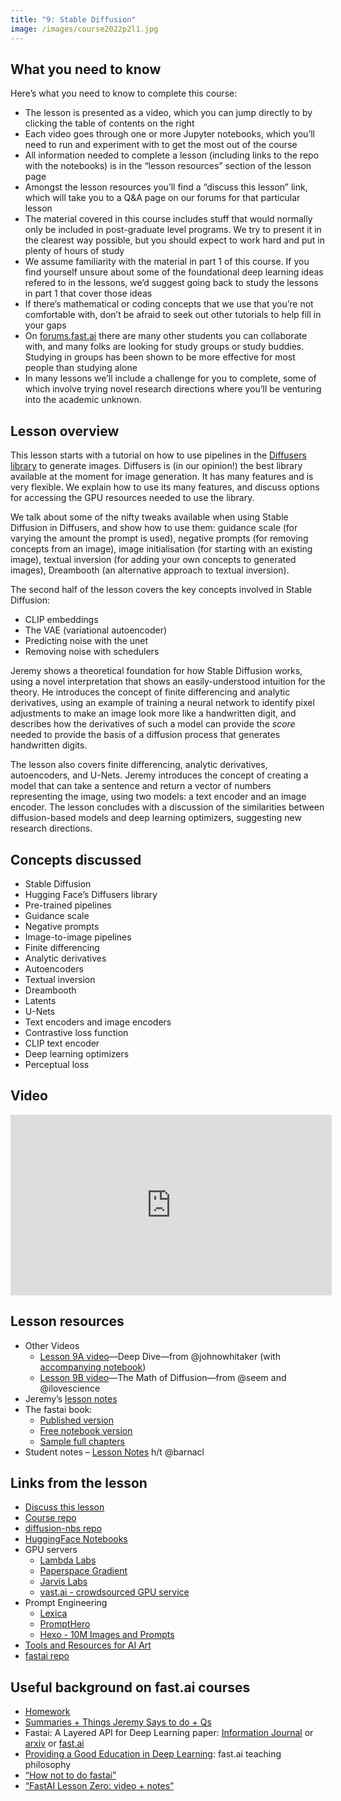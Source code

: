 ```yaml
---
title: "9: Stable Diffusion"
image: /images/course2022p2l1.jpg
---
```


## What you need to know

Here's what you need to know to complete this course:

- The lesson is presented as a video, which you can jump directly to by clicking the table of contents on the right
- Each video goes through one or more Jupyter notebooks, which you'll need to run and experiment with to get the most out of the course
- All information needed to complete a lesson (including links to the repo with the notebooks) is in the "lesson resources" section of the lesson page
- Amongst the lesson resources you'll find a "discuss this lesson" link, which will take you to a Q&A page on our forums for that particular lesson
- The material covered in this course includes stuff that would normally only be included in post-graduate level programs. We try to present it in the clearest way possible, but you should expect to work hard and put in plenty of hours of study
- We assume familiarity with the material in part 1 of this course. If you find yourself unsure about some of the foundational deep learning ideas refered to in the lessons, we'd suggest going back to study the lessons in part 1 that cover those ideas
- If there's mathematical or coding concepts that we use that you're not comfortable with, don't be afraid to seek out other tutorials to help fill in your gaps
- On [forums.fast.ai](https://forums.fast.ai) there are many other students you can collaborate with, and many folks are looking for study groups or study buddies. Studying in groups has been shown to be more effective for most people than studying alone
- In many lessons we'll include a challenge for you to complete, some of which involve trying novel research directions where you'll be venturing into the academic unknown.

## Lesson overview

This lesson starts with a tutorial on how to use pipelines in the [Diffusers library](https://huggingface.co/docs/diffusers/index) to generate images. Diffusers is (in our opinion!) the best library available at the moment for image generation. It has many features and is very flexible. We explain how to use its many features, and discuss options for accessing the GPU resources needed to use the library.

We talk about some of the nifty tweaks available when using Stable Diffusion in Diffusers, and show how to use them: guidance scale (for varying the amount the prompt is used), negative prompts (for removing concepts from an image), image initialisation (for starting with an existing image), textual inversion (for adding your own concepts to generated images), Dreambooth (an alternative approach to textual inversion).

The second half of the lesson covers the key concepts involved in Stable Diffusion:

- CLIP embeddings
- The VAE (variational autoencoder)
- Predicting noise with the unet
- Removing noise with schedulers

Jeremy shows a theoretical foundation for how Stable Diffusion works, using a novel interpretation that shows an easily-understood intuition for the theory. He introduces the concept of finite differencing and analytic derivatives, using an example of training a neural network to identify pixel adjustments to make an image look more like a handwritten digit, and describes how the derivatives of such a model can provide the *score* needed to provide the basis of a diffusion process that generates handwritten digits.

The lesson also covers finite differencing, analytic derivatives, autoencoders, and U-Nets. Jeremy introduces the concept of creating a model that can take a sentence and return a vector of numbers representing the image, using two models: a text encoder and an image encoder. The lesson concludes with a discussion of the similarities between diffusion-based models and deep learning optimizers, suggesting new research directions.

## Concepts discussed

- Stable Diffusion
- Hugging Face's Diffusers library
- Pre-trained pipelines
- Guidance scale
- Negative prompts
- Image-to-image pipelines
- Finite differencing
- Analytic derivatives
- Autoencoders
- Textual inversion
- Dreambooth
- Latents
- U-Nets
- Text encoders and image encoders
- Contrastive loss function
- CLIP text encoder
- Deep learning optimizers
- Perceptual loss

## Video

<iframe width="514" height="289" src="https://www.youtube-nocookie.com/embed/_7rMfsA24Ls?modestbranding=1" title="fast.ai lesson 9" frameborder="0" allow="accelerometer; clipboard-write; encrypted-media; gyroscope; picture-in-picture" allowfullscreen></iframe>

## Lesson resources

- Other Videos
  - [Lesson 9A video](https://www.youtube.com/watch?v=844LY0vYQhc)---Deep Dive---from @johnowhitaker (with [accompanying notebook](https://github.com/fastai/diffusion-nbs/blob/master/Stable%20Diffusion%20Deep%20Dive.ipynb))
  - [Lesson 9B video](https://youtu.be/mYpjmM7O-30)---The Math of Diffusion---from @seem and @ilovescience 
- Jeremy's [lesson notes](https://forums.fast.ai/uploads/short-url/dI0cWOaQQEHFYPKVyM9BkSWY4rQ.pdf)
- The fastai book:
  - [Published version](https://www.amazon.com/Deep-Learning-Coders-fastai-PyTorch-ebook-dp-B08C2KM7NR/dp/B08C2KM7NR)
  - [Free notebook version](https://github.com/fastai/fastbook)
  - [Sample full chapters](https://fastai.github.io/fastbook2e/)
- Student notes
  -- [Lesson Notes](https://rekil156.github.io/rekilblog/posts/lesson9_stableDissufion/Lesson9.html) h/t @barnacl 

## Links from the lesson

- [Discuss this lesson](https://forums.fast.ai/t/lesson-9-official-topic/100562)
- [Course repo](https://github.com/fastai/course22p2)
- [diffusion-nbs repo](https://github.com/fastai/diffusion-nbs)
- [HuggingFace Notebooks](https://github.com/huggingface/notebooks)
- GPU servers
  - [Lambda Labs](https://forums.fast.ai/t/lambda-gpu-cloud-for-deep-learning-a100s-at-1-10-gpu-hr-150-sign-up-credit/100942/2)
  - [Paperspace Gradient](https://www.paperspace.com/gradient)
  - [Jarvis Labs](https://jarvislabs.ai/)
  - [vast.ai - crowdsourced GPU service](https://vast.ai/)
- Prompt Engineering
  - [Lexica](https://lexica.art/)
  - [PromptHero](https://prompthero.com/)
  - [Hexo - 10M Images and Prompts](https://hexo.ai/)
- [Tools and Resources for AI Art](https://pharmapsychotic.com/tools.html)
- [fastai repo](https://github.com/fastai/fastai)

## Useful background on fast.ai courses

- [Homework](https://forums.fast.ai/t/did-you-do-the-homework/66034)
- [Summaries + Things Jeremy Says to do + Qs](https://forums.fast.ai/t/podcast-writeup-summaries-things-jeremy-says-to-do-qs/66194)
- Fastai: A Layered API for Deep Learning paper: [Information Journal](https://www.mdpi.com/2078-2489/11/2/108) or [arxiv](https://arxiv.org/abs/2002.04688) or [fast.ai](https://www.fast.ai/2020/02/13/fastai-A-Layered-API-for-Deep-Learning/)
- [Providing a Good Education in Deep Learning](https://www.fast.ai/2016/10/08/teaching-philosophy/): fast.ai teaching philosophy
- ["How not to do fastai” ](https://medium.com/@init_27/how-not-to-do-fast-ai-or-any-ml-mooc-3d34a7e0ab8c)
- ["FastAI Lesson Zero: video + notes"](https://www.alexstrick.com/blog/fastai-lesson-zero)

